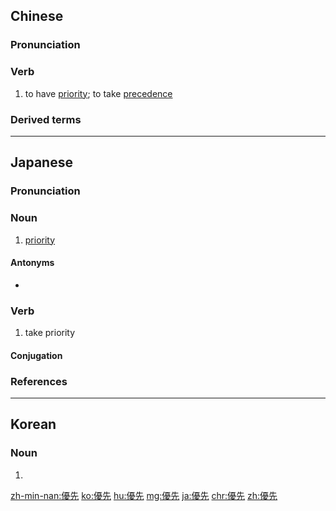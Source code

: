 {{also|优先}}
==Chinese==
{{zh-forms|s=优先}}

===Pronunciation===
{{zh-pron
|m=yōuxiān
|c=jau1 sin1
|h=pfs=yù-siên
|mn=iu-sian
|cat=v
}}

===Verb===
{{zh-verb}}

# to have [[priority]]; to take [[precedence]]

===Derived terms===
{{zh-der|優先股}}

{{zh-cat|Advanced}}

----

==Japanese==
{{ja-kanjitab|ゆう|せん|yomi=on}}

===Pronunciation===
{{ja-pron|acc=0|acc_ref=<ref>{{R:Kenkyusha JEL Pocket}}</ref>|ゆうせん}}

===Noun===
{{ja-noun|ゆうせん}}

# [[priority]]

====Antonyms====
* {{ja-r|劣後|れつご|gloss=[[posteriority]]}}

===Verb===
{{ja-verb-suru|tr=both|ゆうせん}}

# take priority

====Conjugation====
{{ja-suru|ゆうせん}}

===References===
<references />
----
==Korean==
{{ko-hanjatab}}

===Noun===
{{ko-noun|hj|hangeul=우선}}

# {{hanja form of|우선|[[priority]]}}

[[zh-min-nan:優先]]
[[ko:優先]]
[[hu:優先]]
[[mg:優先]]
[[ja:優先]]
[[chr:優先]]
[[zh:優先]]